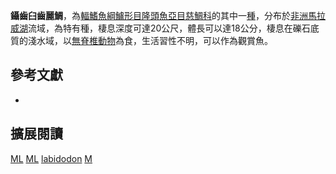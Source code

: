{{Speciesbox
| name = 鑷齒臼齒麗鯛
| status = LC
| status_system= IUCN3.1
| image = 
| image_width = 260px
| image_caption = 
| genus = Mylochromis
| species = labidodon
| authority = [[Trewavas|Trewavas]], 1935
| synonyms = *''Haplochromis labidodon''<br /><small>Trewavas, 1935</small>
*''Cyrtocara labidodon''<br /><small>Trewavas, 1935</small>
*''Maravichromis labidodon''<br /><small>Trewavas, 1935</small>
}}

'''鑷齒臼齒麗鯛'''，為[[輻鰭魚綱|輻鰭魚綱]][[鱸形目|鱸形目]][[隆頭魚亞目|隆頭魚亞目]][[慈鯛科|慈鯛科]]的其中一[[種|種]]，分布於[[非洲|非洲]][[馬拉威湖|馬拉威湖]]流域，為特有種，棲息深度可達20公尺，體長可以達18公分，棲息在礫石底質的淺水域，以[[無脊椎動物|無脊椎動物]]為食，生活習性不明，可以作為觀賞魚。

== 參考文獻 ==
*{{FishBase_species|genus=Mylochromis|species=labidodon |year=2013|month=4}}

== 擴展閱讀 ==
{{refbegin}}
{{wikispecies-inline|Mylochromis labidodon|鑷齒臼齒麗鯛}}
{{refend}}
{{Taxonbar|from=Q2707877}}

[[Category:IUCN红色名录无危物种|ML]]
[[Category:觀賞魚|ML]]
[[Category:臼齒麗鯛屬|labidodon]]
[[Category:1935年描述的魚類|M]]

{{鱸形目小作品}}